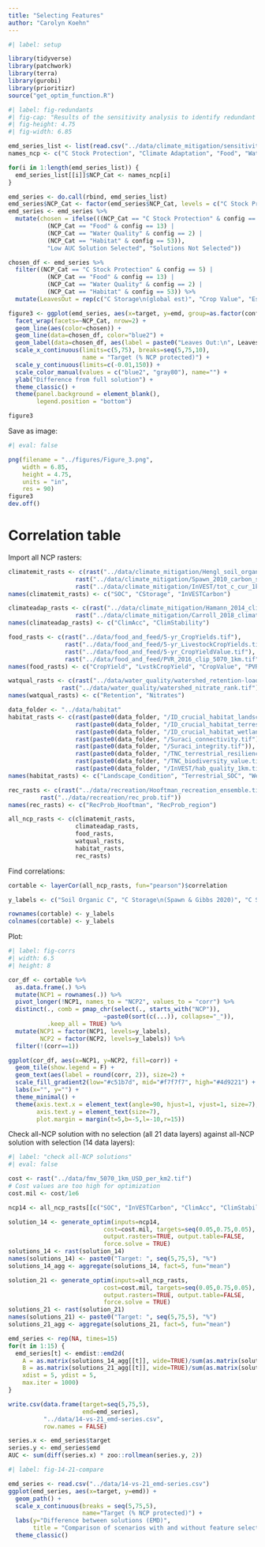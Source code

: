 ```yaml
---
title: "Selecting Features"
author: "Carolyn Koehn"
---
```


```r
#| label: setup

library(tidyverse)
library(patchwork)
library(terra)
library(gurobi)
library(prioritizr)
source("get_optim_function.R")
```

```r
#| label: fig-redundants
#| fig-cap: "Results of the sensitivity analysis to identify redundant NCP datasets. For each NCP category, we created a full solution containing all indicators in that category (@tbl-ncp-data) and alternate scenarios with every possible combination of NCP indicators within each category. We then tested the spatial difference (EMD) between the alternate solutions and the full solution. Removal of NCP indicators in some NCP categories had a minute affect on priority area solutions. Solutions that were very similar to the full solution but did not contain all indicators are depicted in blue, with the NCP indicators they omitted noted. We classified these omitted indicators as redundant and did not include them in the all-NCP analysis. Other solutions tested are depicted in gray."
#| fig-height: 4.75
#| fig-width: 6.85

emd_series_list <- list(read.csv("../data/climate_mitigation/sensitivity_analysis/emd_series_mitigation.csv"), read.csv("../data/climate_mitigation/sensitivity_analysis/emd_series_adaptation.csv"), read.csv("../data/food_and_feed/sensitivity_analysis/emd_series.csv"), read.csv("../data/water_quality/sensitivity_analysis/emd_series.csv"), read.csv("../data/habitat/sensitivity_analysis/emd_series.csv"), read.csv("../data/recreation/sensitivity_analysis/emd_series.csv"))
names_ncp <- c("C Stock Protection", "Climate Adaptation", "Food", "Water Quality", "Habitat", "Recreation")

for(i in 1:length(emd_series_list)) {
  emd_series_list[[i]]$NCP_Cat <- names_ncp[i]
}

emd_series <- do.call(rbind, emd_series_list)
emd_series$NCP_Cat <- factor(emd_series$NCP_Cat, levels = c("C Stock Protection", "Climate Adaptation", "Food", "Water Quality", "Habitat", "Recreation"))
emd_series <- emd_series %>%
  mutate(chosen = ifelse(((NCP_Cat == "C Stock Protection" & config == 5) |
           (NCP_Cat == "Food" & config == 13) |
           (NCP_Cat == "Water Quality" & config == 2) |
           (NCP_Cat == "Habitat" & config == 53)),
           "Low AUC Solution Selected", "Solutions Not Selected"))

chosen_df <- emd_series %>%
  filter((NCP_Cat == "C Stock Protection" & config == 5) |
           (NCP_Cat == "Food" & config == 13) |
           (NCP_Cat == "Water Quality" & config == 2) |
           (NCP_Cat == "Habitat" & config == 53)) %>%
  mutate(LeavesOut = rep(c("C Storage\n(global est)", "Crop Value", "Estimated Nitrates", "Landscape Condition,\nSpecies of Concern,\nIntegrity, Biodiversity"), each=15))

figure3 <- ggplot(emd_series, aes(x=target, y=emd, group=as.factor(config))) +
  facet_wrap(facets=~NCP_Cat, nrow=2) +
  geom_line(aes(color=chosen)) +
  geom_line(data=chosen_df, color="blue2") +
  geom_label(data=chosen_df, aes(label = paste0("Leaves Out:\n", LeavesOut), x=Inf, y=Inf), hjust="right", vjust="top", label.size=0) +
  scale_x_continuous(limits=c(5,75), breaks=seq(5,75,10),
                     name = "Target (% NCP protected)") +
  scale_y_continuous(limits=c(-0.01,150)) +
  scale_color_manual(values = c("blue2", "gray80"), name="") +
  ylab("Difference from full solution") +
  theme_classic() +
  theme(panel.background = element_blank(),
        legend.position = "bottom")

figure3
```

Save as image:

```r
#| eval: false

png(filename = "../figures/Figure_3.png",
    width = 6.85,
    height = 4.75,
    units = "in",
    res = 90)
figure3
dev.off()
```

# Correlation table

Import all NCP rasters:

```r
climatemit_rasts <- c(rast("../data/climate_mitigation/Hengl_soil_organic_C_estimates.tif"),
                   rast("../data/climate_mitigation/Spawn_2010_carbon_storage_estimate.tif"),
                   rast("../data/climate_mitigation/InVEST/tot_c_cur_1km.tif"))
names(climatemit_rasts) <- c("SOC", "CStorage", "InVESTCarbon")

climateadap_rasts <- c(rast("../data/climate_mitigation/Hamann_2014_climate_accessibility.tif"),
                   rast("../data/climate_mitigation/Carroll_2018_climate_stability.tif"))
names(climateadap_rasts) <- c("ClimAcc", "ClimStability")

food_rasts <- c(rast("../data/food_and_feed/5-yr_CropYields.tif"),
                rast("../data/food_and_feed/5-yr_LivestockCropYields.tif"),
                rast("../data/food_and_feed/5-yr_CropYieldValue.tif"),
                rast("../data/food_and_feed/PVR_2016_clip_5070_1km.tif"))
names(food_rasts) <- c("CropYield", "LvstkCropYield", "CropValue", "PVR")

watqual_rasts <- c(rast("../data/water_quality/watershed_retention-load_ratio.tif"),
               rast("../data/water_quality/watershed_nitrate_rank.tif"))
names(watqual_rasts) <- c("Retention", "Nitrates")

data_folder <- "../data/habitat"
habitat_rasts <- c(rast(paste0(data_folder, "/ID_crucial_habitat_landscape_condition_rank.tif")),
                   rast(paste0(data_folder, "/ID_crucial_habitat_terrestrial_species_of_concern_rank.tif")),
                   rast(paste0(data_folder, "/ID_crucial_habitat_wetland_riparian_rank.tif")),
                   rast(paste0(data_folder, "/Suraci_connectivity.tif")),
                   rast(paste0(data_folder, "/Suraci_integrity.tif")),
                   rast(paste0(data_folder, "/TNC_terrestrial_resilience_z-score_adj.tif")),
                   rast(paste0(data_folder, "/TNC_biodiversity_value.tif")),
                   rast(paste0(data_folder, "/InVEST/hab_quality_1km.tif")))
names(habitat_rasts) <- c("Landscape_Condition", "Terrestrial_SOC", "Wet_Rip", "Connectivity", "Integrity", "Terrestrial_Resilience", "Biodiversity_Value", "InVESTHabitat")

rec_rasts <- c(rast("../data/recreation/Hooftman_recreation_ensemble.tif"),
         rast("../data/recreation/rec_prob.tif"))
names(rec_rasts) <- c("RecProb_Hooftman", "RecProb_region")

all_ncp_rasts <- c(climatemit_rasts,
                   climateadap_rasts,
                   food_rasts,
                   watqual_rasts,
                   habitat_rasts,
                   rec_rasts)
```

Find correlations:

```r
cortable <- layerCor(all_ncp_rasts, fun="pearson")$correlation

y_labels <- c("Soil Organic C", "C Storage\n(Spawn & Gibbs 2020)", "C Storage\n(InVEST model)", "Climate Accessibility", "Climate Stability", "Crop Provision", "Livestock Feed Provision", "Crop Value", "Agricultural Potential", "N Retention Capacity", "Estimated Nitrates", "Landscape Condition", "Terrestrial Species of Concern", "Wetland/Riparian", "Ecological Connectivity", "Ecological Integrity", "Terrestrial Resilience", "Biodiversity Value", "Habitat Quality", "Recreation Probability\n(Hooftman et al. 2023)", "Recreation Probability\n(regional estimate)")

rownames(cortable) <- y_labels
colnames(cortable) <- y_labels
```

Plot:

```r
#| label: fig-corrs
#| width: 6.5
#| height: 8

cor_df <- cortable %>%
  as.data.frame(.) %>%
  mutate(NCP1 = rownames(.)) %>%
  pivot_longer(!NCP1, names_to = "NCP2", values_to = "corr") %>%
  distinct(., comb = pmap_chr(select(., starts_with("NCP")), 
                           ~paste0(sort(c(...)), collapse="_")),
           .keep_all = TRUE) %>%
  mutate(NCP1 = factor(NCP1, levels=y_labels),
         NCP2 = factor(NCP2, levels=y_labels)) %>%
  filter(!(corr==1))

ggplot(cor_df, aes(x=NCP1, y=NCP2, fill=corr)) +
  geom_tile(show.legend = F) +
  geom_text(aes(label = round(corr, 2)), size=2) +
  scale_fill_gradient2(low="#c51b7d", mid="#f7f7f7", high="#4d9221") +
  labs(x="", y="") +
  theme_minimal() +
  theme(axis.text.x = element_text(angle=90, hjust=1, vjust=1, size=7),
        axis.text.y = element_text(size=7),
        plot.margin = margin(t=5,b=-5,l=-10,r=15))
```

Check all-NCP solution with no selection (all 21 data layers) against all-NCP solution with selection (14 data layers):

```r
#| label: "check all-NCP solutions"
#| eval: false

cost <- rast("../data/fmv_5070_1km_USD_per_km2.tif")
# Cost values are too high for optimization
cost.mil <- cost/1e6

ncp14 <- all_ncp_rasts[[c("SOC", "InVESTCarbon", "ClimAcc", "ClimStability", "CropYield", "LvstkCropYield", "PVR", "Retention", "Wet_Rip", "Connectivity", "Terrestrial_Resilience", "InVESTHabitat", "RecProb_Hooftman", "RecProb_region")]]

solution_14 <- generate_optim(inputs=ncp14,
                           cost=cost.mil, targets=seq(0.05,0.75,0.05),
                           output.rasters=TRUE, output.table=FALSE,
                           force.solve = TRUE)
solutions_14 <- rast(solution_14)
names(solutions_14) <- paste0("Target: ", seq(5,75,5), "%")
solutions_14_agg <- aggregate(solutions_14, fact=5, fun="mean")

solution_21 <- generate_optim(inputs=all_ncp_rasts,
                           cost=cost.mil, targets=seq(0.05,0.75,0.05),
                           output.rasters=TRUE, output.table=FALSE,
                           force.solve = TRUE)
solutions_21 <- rast(solution_21)
names(solutions_21) <- paste0("Target: ", seq(5,75,5), "%")
solutions_21_agg <- aggregate(solutions_21, fact=5, fun="mean")

emd_series <- rep(NA, times=15)
for(t in 1:15) {
  emd_series[t] <- emdist::emd2d(
    A = as.matrix(solutions_14_agg[[t]], wide=TRUE)/sum(as.matrix(solutions_14_agg[[t]], wide=TRUE), na.rm=TRUE), 
    B = as.matrix(solutions_21_agg[[t]], wide=TRUE)/sum(as.matrix(solutions_21_agg[[t]], wide=TRUE), na.rm=TRUE),
    xdist = 5, ydist = 5,
    max.iter = 1000)
}

write.csv(data.frame(target=seq(5,75,5),
                     emd=emd_series), 
          "../data/14-vs-21_emd-series.csv",
          row.names = FALSE)

series.x <- emd_series$target
series.y <- emd_series$emd
AUC <- sum(diff(series.x) * zoo::rollmean(series.y, 2))
```

```r
#| label: fig-14-21-compare

emd_series <- read.csv("../data/14-vs-21_emd-series.csv")
ggplot(emd_series, aes(x=target, y=emd)) +
  geom_path() +
  scale_x_continuous(breaks = seq(5,75,5),
                     name="Target (% NCP protected)") +
  labs(y="Difference between solutions (EMD)",
       title = "Comparison of scenarios with and without feature selection") +
  theme_classic()
```

